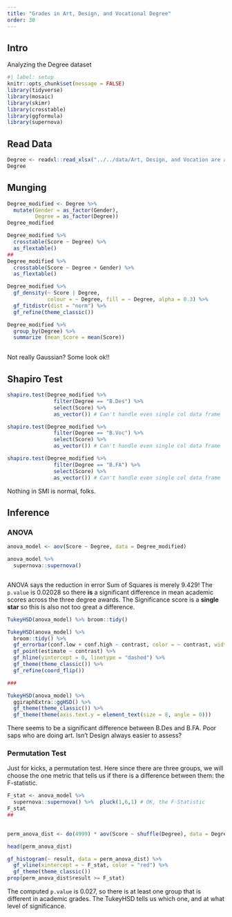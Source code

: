 ```yaml
---
title: "Grades in Art, Design, and Vocational Degree"
order: 30
---
```


## Intro

Analyzing the Degree dataset

```r
#| label: setup
knitr::opts_chunk$set(message = FALSE)
library(tidyverse)
library(mosaic)
library(skimr)
library(crosstable)
library(ggformula)
library(supernova)
```

## Read Data

```r
Degree <- readxl::read_xlsx("../../data/Art, Design, and Vocation are all diff-different.xlsx")
Degree
```

## Munging

```r
Degree_modified <- Degree %>%
  mutate(Gender = as_factor(Gender),
         Degree = as_factor(Degree))
Degree_modified
```

```r
Degree_modified %>% 
  crosstable(Score ~ Degree) %>% 
  as_flextable()
##
Degree_modified %>% 
  crosstable(Score ~ Degree + Gender) %>% 
  as_flextable()

```

```r
Degree_modified %>% 
  gf_density(~ Score | Degree,
             colour = ~ Degree, fill = ~ Degree, alpha = 0.3) %>% 
  gf_fitdistr(dist = "norm") %>% 
  gf_refine(theme_classic())

Degree_modified %>% 
  group_by(Degree) %>% 
  summarize (mean_Score = mean(Score))
             
```

Not really Gaussian? Some look ok!!

## Shapiro Test

```r

shapiro.test(Degree_modified %>% 
               filter(Degree == "B.Des") %>% 
               select(Score) %>%  
               as_vector()) # Can't handle even single col data frame

shapiro.test(Degree_modified %>% 
               filter(Degree == "B.Voc") %>% 
               select(Score) %>%  
               as_vector()) # Can't handle even single col data frame

shapiro.test(Degree_modified %>% 
               filter(Degree == "B.FA") %>% 
               select(Score) %>%  
               as_vector()) # Can't handle even single col data frame

```

Nothing in SMI is normal, folks.

## Inference

### ANOVA

```r
anova_model <- aov(Score ~ Degree, data = Degree_modified) 

anova_model %>% 
  supernova::supernova()



```

ANOVA says the reduction in error Sum of Squares is merely 9.429! The `p.value` is $0.02028$ so there **is** a significant difference in mean academic scores across the three degree awards. The Significance score is a **single star** so this is also not too great a difference.

```r
TukeyHSD(anova_model) %>% broom::tidy()

TukeyHSD(anova_model) %>% 
  broom::tidy() %>% 
  gf_errorbar(conf.low + conf.high ~ contrast, color = ~ contrast, width = 0.2, linewidth = 1) %>% 
  gf_point(estimate ~ contrast) %>% 
  gf_hline(yintercept = 0, linetype = "dashed") %>% 
  gf_theme(theme_classic()) %>% 
  gf_refine(coord_flip())

###

TukeyHSD(anova_model) %>% 
  ggiraphExtra::ggHSD() %>% 
  gf_theme(theme_classic()) %>% 
  gf_theme(theme(axis.text.y = element_text(size = 8, angle = 0)))

```

There seems to be a significant difference between B.Des and B.FA. Poor saps who are doing art. Isn't Design always easier to assess?

### Permutation Test

Just for kicks, a permutation test. Here since there are three groups, we will choose the one metric that tells us if there is a difference between them: the F-statistic.

```r

F_stat <- anova_model %>% 
  supernova::supernova() %>%  pluck(1,6,1) # OK, the F-Statistic
F_stat
##

  
perm_anova_dist <- do(4999) * aov(Score ~ shuffle(Degree), data = Degree_modified) %>% supernova() %>% pluck(1,6,1)  

head(perm_anova_dist)

gf_histogram(~ result, data = perm_anova_dist) %>% 
  gf_vline(xintercept = ~ F_stat, color = "red") %>% 
  gf_theme(theme_classic())
prop(perm_anova_dist$result >= F_stat)

```

The computed `p.value` is 0.027, so there is at least one group that is different in academic grades. The TukeyHSD tells us which one, and at what level of significance.
